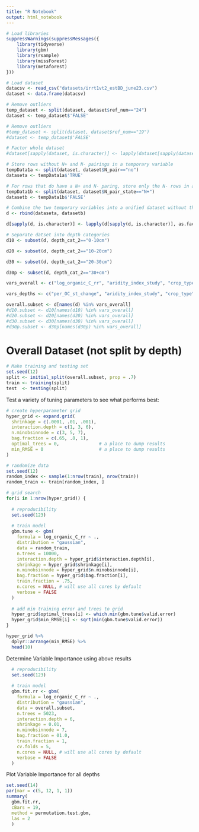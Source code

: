 ```yaml
---
title: "R Notebook"
output: html_notebook
---
```


```r
# Load libraries
suppressWarnings(suppressMessages({
    library(tidyverse)
    library(gbm)
    library(rsample)
    library(missForest)
    library(metaforest)
}))
```

```r
# Load dataset
datacsv <- read_csv("datasets/irrt1vt2_estBD_june23.csv")
dataset <- data.frame(datacsv)

# Remove outliers
temp_dataset <- split(dataset, dataset$ref_num=="24")
dataset <- temp_dataset$'FALSE'

# Remove outliers
#temp_dataset <- split(dataset, dataset$ref_num=="19")
#dataset <- temp_dataset$'FALSE'

# Factor whole dataset
#dataset[sapply(dataset, is.character)] <- lapply(dataset[sapply(dataset, is.character)], as.factor)

# Store rows without N+ and N- pairings in a temporary variable
tempData1a <- split(dataset, dataset$N_pair=="no")
dataseta <- tempData1a$'TRUE'

# For rows that do have a N+ and N- paring, store only the N- rows in a temporary variable
tempData1b <- split(dataset, dataset$N_pair_state=="N+")
datasetb <- tempData1b$'FALSE'

# Combine the two temporary variables into a unified dataset without the N+ treatments where such pairings exist in the dataset
d <- rbind(dataseta, datasetb)

d[sapply(d, is.character)] <- lapply(d[sapply(d, is.character)], as.factor)

# Separate datset into depth categories
d10 <- subset(d, depth_cat_2=="0-10cm")

d20 <- subset(d, depth_cat_2=="10-20cm")

d30 <- subset(d, depth_cat_2=="20-30cm")

d30p <- subset(d, depth_cat_2=="30+cm")
```

```r
vars_overall <- c("log_organic_C_rr", "aridity_index_study", "crop_type", "multiple_crops", "grazed", "cover_crop", "inorganic_N_applied", "OM_applied", "inorganic_C_applied", "years_since_irrig_t1", "study_duration", "irrig_methodcat", "irrig_water_type", "study_scale", "depth_cat_2", "soil_texture")

vars_depths <- c("per_OC_st_change", "aridity_index_study", "crop_type", "multiple_crops", "grazed", "cover_crop", "inorganic_N_applied", "OM_applied", "inorganic_C_applied", "years_since_irrig_t1", "study_duration", "irrig_methodcat", "irrig_water_type", "study_scale", "soil_texture")
```

```r
overall.subset <- d[names(d) %in% vars_overall]
#d10.subset <- d10[names(d10) %in% vars_overall]
#d20.subset <- d20[names(d20) %in% vars_overall]
#d30.subset <- d30[names(d30) %in% vars_overall]
#d30p.subset <- d30p[names(d30p) %in% vars_overall]
```

# Overall Dataset (not split by depth)
```r
# Make training and testing set
set.seed(12)
split <- initial_split(overall.subset, prop = .7)
train <- training(split)
test  <- testing(split)
```

Test a variety of tuning parameters to see what performs best:
```r
# create hyperparameter grid
hyper_grid <- expand.grid(
  shrinkage = c(.0001, .01, .001),
  interaction.depth = c(1, 3, 6),
  n.minobsinnode = c(3, 5, 7),
  bag.fraction = c(.65, .8, 1), 
  optimal_trees = 0,               # a place to dump results
  min_RMSE = 0                     # a place to dump results
)
```

```r
# randomize data
set.seed(12)
random_index <- sample(1:nrow(train), nrow(train))
random_train <- train[random_index, ]

# grid search 
for(i in 1:nrow(hyper_grid)) {
  
  # reproducibility
  set.seed(123)
  
  # train model
  gbm.tune <- gbm(
    formula = log_organic_C_rr ~ .,
    distribution = "gaussian",
    data = random_train,
    n.trees = 10000,
    interaction.depth = hyper_grid$interaction.depth[i],
    shrinkage = hyper_grid$shrinkage[i],
    n.minobsinnode = hyper_grid$n.minobsinnode[i],
    bag.fraction = hyper_grid$bag.fraction[i],
    train.fraction = .75,
    n.cores = NULL, # will use all cores by default
    verbose = FALSE
  )
  
  # add min training error and trees to grid
  hyper_grid$optimal_trees[i] <- which.min(gbm.tune$valid.error)
  hyper_grid$min_RMSE[i] <- sqrt(min(gbm.tune$valid.error))
}

hyper_grid %>% 
  dplyr::arrange(min_RMSE) %>%
  head(10)
```

Determine Variable Importance using above results
```r
  # reproducibility
  set.seed(123)
  
  # train model
  gbm.fit.rr <- gbm(
    formula = log_organic_C_rr ~ .,
    distribution = "gaussian",
    data = overall.subset,
    n.trees = 5023,
    interaction.depth = 6,
    shrinkage = 0.01,
    n.minobsinnode = 7,
    bag.fraction = 01.0,
    train.fraction = 1,
    cv.folds = 5,
    n.cores = NULL, # will use all cores by default
    verbose = FALSE
  )
```

Plot Variable Importance for all depths
```r
set.seed(14)
par(mar = c(5, 12, 1, 1))
summary(
  gbm.fit.rr, 
  cBars = 19,
  method = permutation.test.gbm,
  las = 2
  )
```







